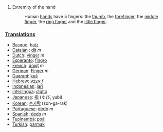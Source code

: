 #Extremity of the hand
#:Human [[hand]]s have 5 fingers: the [[thumb]], the [[forefinger]], the [[middle finger]], the [[ring finger]] and the [[little finger]].

===[[Translation]]s===
*[[Basque]]: [[hatz]]
*[[Catalan]] : [[dit]] ''m''
*[[Dutch]]: [[vinger]] ''m''
*[[Esperanto]]: [[fingro]]
*[[French]]: [[doigt]] ''m''
*[[German]]: [[Finger]] ''m''
*[[Guaraní]]: [[kuã]]
*[[Hebrew]]: [[אצבע]] ''f''
*[[Indonesian]]: [[jari]]
*[[Interlingua]]: [[digito]]
*[[Japanese]]: [[指]] (ゆび, yubi)
*[[Korean]]: [[손가락]] (son-ga-rak)
*[[Portuguese]]: [[dedo]] ''m''
*[[Spanish]]: [[dedo]] ''m''
*[[Tupinambá]]: [[poã]]
*[[Turkish]]: [[parmak]]